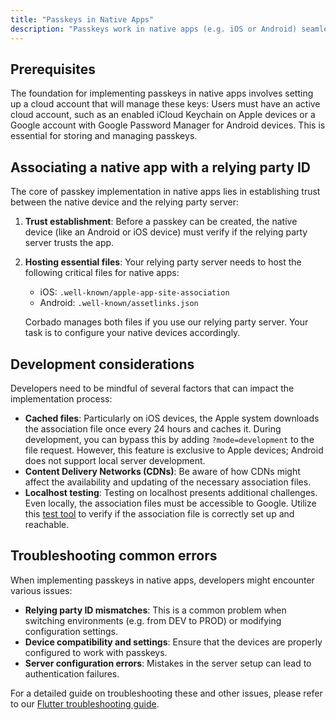 ```yaml
---
title: "Passkeys in Native Apps"
description: "Passkeys work in native apps (e.g. iOS or Android) seamlessly."
---
```


## Prerequisites

The foundation for implementing passkeys in native apps involves setting up a cloud account that will manage these keys: Users must have an active cloud account, such as an enabled iCloud Keychain on Apple devices or a Google account with Google Password Manager for Android devices. This is essential for storing and managing passkeys.

## Associating a native app with a relying party ID

The core of passkey implementation in native apps lies in establishing trust between the native device and the relying party server:

1. **Trust establishment**: Before a passkey can be created, the native device (like an Android or iOS device) must verify if the relying party server trusts the app.
2. **Hosting essential files**: Your relying party server needs to host the following critical files for native apps:

    - iOS: `.well-known/apple-app-site-association`
    - Android: `.well-known/assetlinks.json`

    Corbado manages both files if you use our relying party server. Your task is to configure your native devices accordingly.

## Development considerations

Developers need to be mindful of several factors that can impact the implementation process:

-   **Cached files**: Particularly on iOS devices, the Apple system downloads the association file once every 24 hours and caches it. During development, you can bypass this by adding `?mode=development` to the file request. However, this feature is exclusive to Apple devices; Android does not support local server development.
-   **Content Delivery Networks (CDNs)**: Be aware of how CDNs might affect the availability and updating of the necessary association files.
-   **Localhost testing**: Testing on localhost presents additional challenges. Even locally, the association files must be accessible to Google. Utilize this [test tool](https://developers.google.com/digital-asset-links/tools/generator) to verify if the association file is correctly set up and reachable.

## Troubleshooting common errors

When implementing passkeys in native apps, developers might encounter various issues:

-   **Relying party ID mismatches**: This is a common problem when switching environments (e.g. from DEV to PROD) or modifying configuration settings.
-   **Device compatibility and settings**: Ensure that the devices are properly configured to work with passkeys.
-   **Server configuration errors**: Mistakes in the server setup can lead to authentication failures.

For a detailed guide on troubleshooting these and other issues, please refer to our [Flutter troubleshooting guide](https://github.com/corbado/flutter-passkeys/tree/main/packages/passkeys/passkeys#troubleshooting).

